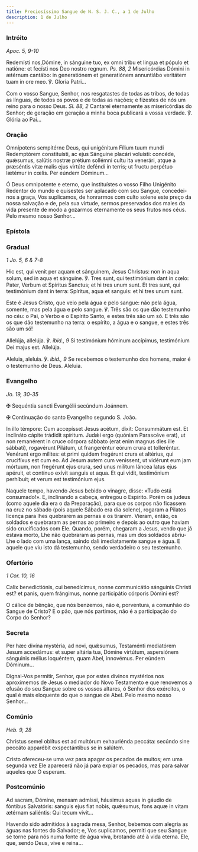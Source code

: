 ```yaml
---
title: Preciosíssimo Sangue de N. S. J. C., a 1 de Julho
description: 1 de Julho
---
```


### Intróito

<em>Apoc. 5, 9-10</em>

<div class="side-by-side not-content">

Redemísti nos,Dómine, in sánguine tuo, ex omni tribu et lingua et pópulo et natióne: et fecísti nos Deo nostro regnum. <em>Ps. 88, 2</em> Misericórdias Dómini in ætérnum cantábo: in generatiónem et generatiónem annuntiábo veritátem tuam in ore meo. ℣. Gloria Patri...

Com o vosso Sangue, Senhor, nos resgatastes de todas as tribos, de todas as línguas, de todos os povos e de todas as nações; e fizestes de nós um reino para o nosso Deus. <em>Sl. 88, 2</em> Cantarei eternamente as misericórdias do Senhor; de geração em geração a minha boca publicará a vossa verdade. ℣. Glória ao Pai...

</div>

### Oração

<div class="side-by-side not-content">

Omnípotens sempitérne Deus, qui unigénitum Fílium tuum mundi Redemptórem constituísti, ac ejus Sánguine placári voluísti: concéde, quǽsumus, salútis nostræ prétium sollémni cultu ita venerári, atque a præséntis vitæ malis ejus virtúte deféndi in terris; ut fructu perpétuo lætémur in cœlis. Per eúndem Dóminum...

Ó Deus omnipotente e eterno, que instituístes o vosso Filho Unigénito Redentor do mundo e quisestes ser aplacado com seu Sangue, concedei-nos a graça, Vos suplicamos, de honrarmos com culto solene este preço da nossa salvação e de, pela sua virtude, sermos preservados dos males da vida presente de modo a gozarmos eternamente os seus frutos nos céus. Pelo mesmo nosso Senhor...

</div>

### Epístola


<LinkCard href="/missal/quaresma/Quad5-0#epístola" title="Domingo da Paixão" />

### Gradual

<em>1 Jo. 5, 6 & 7-8</em>

<div class="side-by-side not-content">

Hic est, qui venit per aquam et sánguinem, Jesus Christus: non in aqua solum, sed in aqua et sánguine. ℣. Tres sunt, qui testimónium dant in cœlo: Pater, Verbum et Spíritus Sanctus; et hi tres unum sunt. Et tres sunt, qui testimónium dant in terra: Spíritus, aqua et sanguis: et hi tres unum sunt.

Este é Jesus Cristo, que veio pela água e pelo sangue: não pela água, somente, mas pela água e pelo sangue. ℣. Três são os que dão testemunho no céu: o Pai, o Verbo e o Espírito Santo, e estes três são um só. E três são os que dão testemunho na terra: o espírito, a água e o sangue, e estes três são um só!

Allelúja, allelúja. ℣. <em>ibid., 9</em> Si testimónium hóminum accípimus, testimónium Dei majus est. Allelúja.

Aleluia, aleluia. ℣. <em>ibid., 9</em> Se recebemos o testemunho dos homens, maior é o testemunho de Deus. Aleluia.

</div>

### Evangelho

<em>Jo. 19, 30-35</em>

<div class="side-by-side not-content">

<span class="cross text-red-500">✠</span> Sequéntia sancti Evangélii secúndum Joánnem.

<span class="cross text-red-500">✠</span> Continuação do santo Evangelho segundo S. João.

In illo témpore: Cum accepísset Jesus acétum, dixit: Consummátum est. Et inclináto cápite trádidit spíritum. Judǽi ergo (quóniam Parascéve erat), ut non remanérent in cruce córpora sábbato (erat enim magnus dies ille sábbati), rogavérunt Pilátum, ut frangeréntur eórum crura et tolleréntur. Venérunt ergo mílites: et primi quidem fregérunt crura et altérius, qui crucifíxus est cum eo. Ad Jesum autem cum venissent, ut vidérunt eum jam mórtuum, non fregérunt ejus crura, sed unus mílitum láncea latus ejus apéruit, et contínuo exívit sanguis et aqua. Et qui vidit, testimónium perhíbuit; et verum est testimónium ejus.

Naquele tempo, havendo Jesus bebido o vinagre, disse: «Tudo está consumado!». E, inclinando a cabeça, entregou o Espírito. Porém os judeus (como aquele dia era o da Preparação), para que os corpos não ficassem na cruz no sábado (pois aquele Sábado era dia solene), rogaram a Pilatos licença para lhes quebrarem as pernas e os tirarem. Vieram, então, os soldados e quebraram as pernas ao primeiro e depois ao outro que haviam sido crucificados com Ele. Quando, porém, chegaram a Jesus, vendo que já estava morto, Lhe não quebraram as pernas, mas um dos soldados abriu-Lhe o lado com uma lança, saindo dali imediatamente sangue e água. E aquele que viu isto dá testemunho, sendo verdadeiro o seu testemunho.

</div>

### Ofertório

<em>1 Cor. 10, 16</em>

<div class="side-by-side not-content">

Calix benedictiónis, cui benedícimus, nonne communicátio sánguinis Christi est? et panis, quem frángimus, nonne participátio córporis Dómini est?

O cálice de bênção, que nós benzemos, não é, porventura, a comunhão do Sangue de Cristo? E o pão, que nós partimos, não é a participação do Corpo do Senhor?

</div>

### Secreta

<div class="side-by-side not-content">

Per hæc divína mystéria, ad novi, quǽsumus, Testaménti mediatórem Jesum accedámus: et super altária tua, Dómine virtútum, aspersiónem sánguinis mélius loquéntem, quam Abel, innovémus. Per eúndem Dóminum...

Dignai-Vos permitir, Senhor, que por estes divinos mystérios nos aproximemos de Jesus o mediador do Novo Testamento e que renovemos a efusão do seu Sangue sobre os vossos altares, ó Senhor dos exércitos, o qual é mais eloquente do que o sangue de Abel. Pelo mesmo nosso Senhor...

</div>

### Comúnio

<em>Heb. 9, 28</em>

<div class="side-by-side not-content">

Christus semel oblítus est ad multórum exhauriénda peccáta: secúndo sine peccáto apparébit exspectántibus se in salútem.

Cristo ofereceu-se uma vez para apagar os pecados de muitos; em uma segunda vez Ele aparecerá não já para expiar os pecados, mas para salvar aqueles que O esperam.

</div>

### Postcomúnio

<div class="side-by-side not-content">

Ad sacram, Dómine, mensam admíssi, háusimus aquas in gáudio de fóntibus Salvatóris: sanguis ejus fiat nobis, quǽsumus, fons aquæ in vitam ætérnam saliéntis: Qui tecum vivit...

Havendo sido admitidos à sagrada mesa, Senhor, bebemos com alegria as águas nas fontes do Salvador; e, Vos suplicamos, permiti que seu Sangue se torne para nós numa fonte de água viva, brotando até à vida eterna. Ele, que, sendo Deus, vive e reina...

</div>
